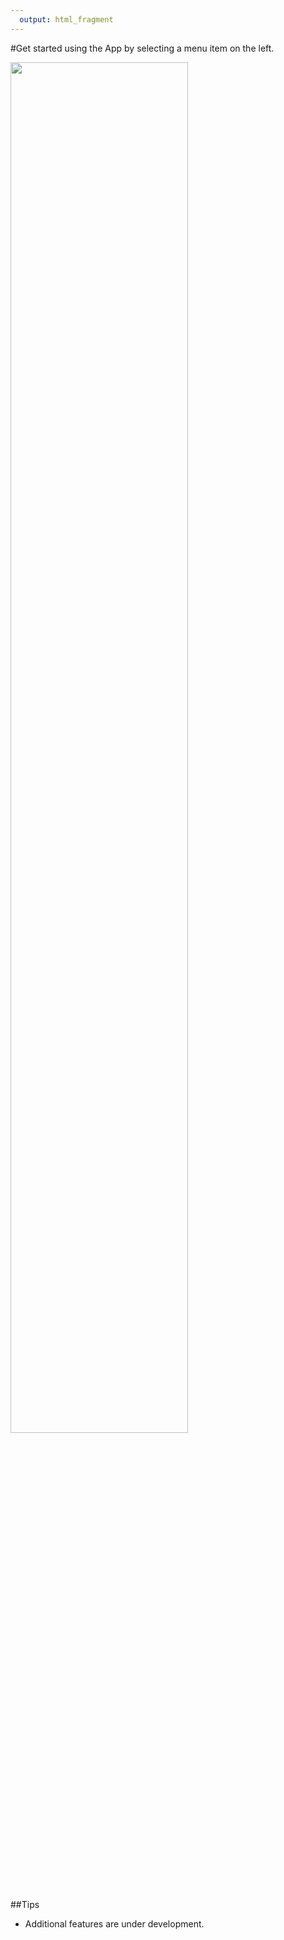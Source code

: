 ---
  output: html_fragment
---
#Get started using the App by selecting a menu item on the left.

![](www/arrow.png){width=75%}

##Tips

* Additional features are under development.
